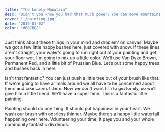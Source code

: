 ```yaml
---
title: "The Lonely Mountain"
desc: "Didn’t you know you had that much power? You can move mountains. You can do anything."
cover: "./painting.jpg"
date: "2019-01-02"
color: "#B07BE8"
---
```


Just think about these things in your mind and drop em' on canvas. Maybe we got a few little happy bushes here, just covered with snow. If these lines aren't straight, your water's going to run right out of your painting and get your floor wet. I'm going to mix up a little color. We’ll use Van Dyke Brown, Permanent Red, and a little bit of Prussian Blue. Let's put some happy trees and bushes back in here.  

Isn't that fantastic? You can just push a little tree out of your brush like that. If we're going to have animals around we all have to be concerned about them and take care of them. Now we don't want him to get lonely, so we'll give him a little friend. We'll have a super time. This is a fantastic little painting.  

Painting should do one thing. It should put happiness in your heart. We wash our brush with odorless thinner. Maybe there's a happy little waterfall happening over here. Volunteering your time; it pays you and your whole community fantastic dividends.  
